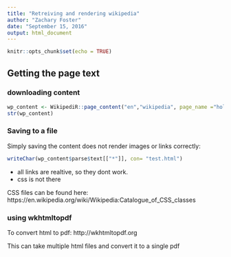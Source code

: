 ```yaml
---
title: "Retreiving and rendering wikipedia"
author: "Zachary Foster"
date: "September 15, 2016"
output: html_document
---
```


```r
knitr::opts_chunk$set(echo = TRUE)
```

## Getting the page text

### downloading content

```r

wp_content <- WikipediR::page_content("en","wikipedia", page_name ="holodiscus discolor")
str(wp_content)
```

### Saving to a file

Simply saving the content does not render images or links correctly:

```r
writeChar(wp_content$parse$text[["*"]], con= "test.html")
```

* all links are realtive, so they dont work. 
* css is not there

CSS files can be found here: https://en.wikipedia.org/wiki/Wikipedia:Catalogue_of_CSS_classes


### using wkhtmltopdf

To convert html to pdf: http://wkhtmltopdf.org

This can take multiple html files and convert it to a single pdf

